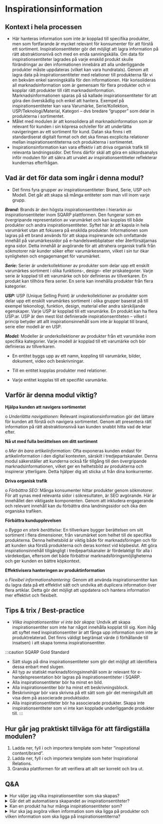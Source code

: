 # Inspirationsinformation
## Kontext i hela processen

* Här hanteras information som inte är kopplad till specifika produkter, men som fortfarande är mycket relevant för konsumenter för att förstå ett sortiment. Inspirationsentiteter gör det möjligt att lagra information på rätt abstraktionsnivå och med en enda sanningskälla. Om data för inspirationsentiteter lagrades på varje enskild produkt skulle förändringar av den informationen innebära att alla underliggande produkter måste uppdateras (vilket kan vara hundratals). Genom att lagra data på inspirationsentiteter med relationer till produkterna får vi en bekväm enkel sanningskälla för den informationen. Här konsolideras all marknadsinformation som är gemensam för flera produkter och vi kopplar rätt produkter till rätt marknadsinformation. Marknadsinformationen sparas på så kallade inspirationsentiteter för att göra den överskådlig och enkel att hantera. Exempel på inspirationsentiteter kan vara Varumärke, Serie/Kollektion, USP/Teknologi/Material, Kategori – dvs bredare ”grupper” som delar in produkterna i sortimentet. 
* Målet med modulen är att konsolidera all marknadsinformation som är relevant för kunden i sin köpresa och/eller för att underlätta navigeringen av ett sortiment för kund. Datan ska finns i ett standardiserat digitalt format och det ska finnas excplicita relationer mellan inspirationsentiteterna och produkterna i sortimentet. 
* Inspirationsinformation kan vara effektiv i att driva organisk trafik till relevanta landningssidor. Det finns därför skäl att göra en sökordsanalys inför modulen för att säkra att urvalet av inspirationsentitieter reflekterar kundernas efterfrågan. 


## Vad är det för data som ingår i denna modul?

* Det finns fyra grupper av inspirationsentiteter: Brand, Serie, USP och Modell. Det går att skapa så många entiteter som man vill inom varje grupp. 

***Brand:*** Brands är den högsta inspirationsentiteten i hierarkin av inspirationsentiteter inom SQARP plattformen. Den fungerar som en övergripande representation av varumärket och kan kopplas till både produkter och andra inspirationsentiteter. Syftet här är att kapsla in hela varumärket utan att fokusera på enskilda produkter. Informationen som lagras på ett brand används för att skapa inspirerande och omfattande innehåll på varumärkessidor på e-handelswebbplatser eller återförsäljarnas egna sidor. Detta innehåll är avgörande för att attrahera organisk trafik från sökmotorer när kunder söker efter varumärkesnamn, vilket i sin tur ökar synligheten och engagemanget för varumärket.


***Serie:*** Serier är underkollektioner av produkter som delar upp ett enskilt varumärkes sortiment i olika funktions-, design- eller priskategorier. Varje serie är kopplad till ett varumärke och bör definieras av tillverkaren. En produkt kan tillhöra flera serier. En serie kan innehålla produkter från flera kategorier. 

***USP:*** USP (Unique Selling Point) är underkollektioner av produkter som delar upp ett enskilt varumärkes sortiment i olika grupper baserat på till exempel tekonologi, funktion, design, material eller andra särskiljande egenskaper. Varje USP är kopplad till ett varumärke. En produkt kan ha flera USP:ar. USP är den mest löst definierade inspirationsentiteten – vilket i princip betyder att allt inspirationsinnehåll som inte är kopplat till brand, serie eller modell är en USP.

***Model:*** Modeller är underkollektioner av produkter från ett varumärke inom specifika kategorier. Varje modell är kopplad till ett varumärke och bör definieras av tillverkaren. 

* En entitet byggs upp av ett namn, koppling till varumärke, bilder, dokument, video och beskrivningar.

* Till en entitet kopplas produkter med relationer.

* Varje entitet kopplas till ett specifikt varumärke.

## Varför är denna modul viktig?

**Hjälpa kunden att navigera sortimentet**

o *Underlätta navigationen:* Relevant inspirationsinformation gör det lättare för kunden att förstå och navigera sortimentet. Genom att presentera rätt information på rätt abstraktionsnivå kan kunden snabbt hitta vad de letar efter.

**Nå ut med fulla berättelsen om ditt sortiment**

o *Mer än bara artikelinformation:* Ofta exponeras kunden endast för artikelinformation i den digital kontexten, särskilt i tredjepartskanaler. Denna modul säkerställer att kunderna också får tillgång till den övergripande marknadsinformationen, vilket ger en helhetsbild av produkterna och inspirerar ytterligare. Detta hjälper dig att sticka ut från dina konkurrenter.

**Driva organisk trafik**

o *Förbättra SEO:* Många konsumenter hittar produkter genom sökmotorer. För att synas med relevanta sidor i sökresultaten, är SEO avgörande. Här är innehållet den viktigaste komponenten. Genom att inkludera engagerande och relevant innehåll kan du förbättra dina landningssidor och öka den organiska trafiken. 

**Förbättra kundupplevelsen**

o *Bygga en stark berättelse:* En tillverkare bygger berättelsen om sitt sortiment i flera dimensioner, från varumärket som helhet till de specifika produkterna. Denna helhetsbild är viktig både för marknadsföringen och för att kunden ska förstå produkterna och deras kontext vid köpbeslut. Att göra inspirationsinnehåll tillgängligt i tredjepartskanaler är fördelaktigt för alla i värdekedjan, eftersom det både förbättrar marknadsföringsmöjligheterna och ger kunden en bättre köpkontext. 

**Effektivisera hanteringen av produktinformation**

o *Flexibel informationshantering:* Genom att använda inspirationsentiter kan du lagra data på ett effektivt sätt och undvika att duplicera information över flera artiklar. Detta gör det möjligt att uppdatera och hantera information mer effektivt och flexibelt.

## Tips & trix / Best-practice

* *Vilka inspirationsentiter vi inte bör skapa:* Undvik att skapa inspirationsentiter som inte har något innehålla kopplat till sig. Kom ihåg att syftet med inspirationsentiter är att fånga upp information som inte är produktrelaterad. Det finns väldigt begränsat värde (i förhållande till insatsen) i att skapa tomma inspirationsentiter. 




:::caution SQARP Gold Standard


- Sätt slugs på dina inspirationsentiteter som gör det möjligt att identifiera dessa enbart med slugen.
- All typ av statiskt marknadsföringsinnehåll som är relevant för e-handelspresentation bör lagras på inspirationsentiteter i SQARP.
- Alla inspirationsentiteter bör ha minst en bild.
- Alla inspirationsentiter bör ha minst ett beskrivningsblock.
- Beskrivningar bör vara skrivna på ett sätt som gör det meningsfullt att visa dem på associerade produktsidor.
- Alla inspirationsentiteter bör ha associerade produkter. Skapa inte inspirationsentiteter som vi inte kan kopplade underliggande produkter till.
:::

## Hur går jag praktiskt tillväga för att färdigställa modulen?

1. Ladda ner, fyll i och importera template som heter ”inspirational content/brand”.
2. Ladda ner, fyll i och importera template som heter Inspirational Relations.
3. Granska plattformen för att verifiera att allt ser korrekt och bra ut.


## Q&A

<details>
<summary>Hur väljer jag vilka inspirationsentiter som ska skapas?</summary>

svar 

</details>

<details>
<summary>Går det att automatisera skapandet av inspirationsentiteter?</summary>

svar 

</details>

<details>
<summary>Kan en produkt ha hur många inspirationsentiteter som?</summary>

svar 

</details>

<details>
<summary>Hur ska jag avgöra vilken information som ska ligga på produkter och vilken information som ska ligga på inspirationsentiterna?</summary>

svar 

</details>